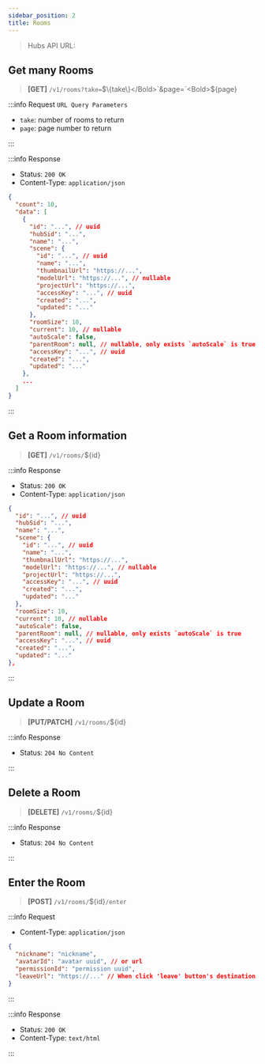 ```yaml
---
sidebar_position: 2
title: Rooms
---
```



> Hubs API URL: <a><APIUrl /></a>

## Get many Rooms

> **[GET]** `/v1/rooms?take=`<Bold>$\{take\}</Bold>`&page=`<Bold>$\{page\}</Bold>

:::info Request `URL Query Parameters`

- `take`: number of rooms to return
- `page`: page number to return

:::

:::info Response

- Status: `200 OK`
- Content-Type: `application/json`

```json
{
  "count": 10,
  "data": [
    {
      "id": "...", // uuid
      "hubSid": "...",
      "name": "...",
      "scene": {
        "id": "...", // uuid
        "name": "...",
        "thumbnailUrl": "https://...",
        "modelUrl": "https://...", // nullable
        "projectUrl": "https://...",
        "accessKey": "...", // uuid
        "created": "...",
        "updated": "..."
      },
      "roomSize": 10,
      "current": 10, // nullable
      "autoScale": false,
      "parentRoom": null, // nullable, only exists `autoScale` is true
      "accessKey": "...", // uuid
      "created": "...",
      "updated": "..."
    },
    ...
  ]
}
```

:::

## Get a Room information

> **[GET]** `/v1/rooms/`<Bold>$\{id\}</Bold>

:::info Response

- Status: `200 OK`
- Content-Type: `application/json`

```json
{
  "id": "...", // uuid
  "hubSid": "...",
  "name": "...",
  "scene": {
    "id": "...", // uuid
    "name": "...",
    "thumbnailUrl": "https://...",
    "modelUrl": "https://...", // nullable
    "projectUrl": "https://...",
    "accessKey": "...", // uuid
    "created": "...",
    "updated": "..."
  },
  "roomSize": 10,
  "current": 10, // nullable
  "autoScale": false,
  "parentRoom": null, // nullable, only exists `autoScale` is true
  "accessKey": "...", // uuid
  "created": "...",
  "updated": "..."
},
```

:::

## Update a Room

> **[PUT/PATCH]** `/v1/rooms/`<Bold>$\{id\}</Bold>

:::info Response

- Status: `204 No Content`

:::

## Delete a Room

> **[DELETE]** `/v1/rooms/`<Bold>$\{id\}</Bold>

:::info Response

- Status: `204 No Content`

:::

## Enter the Room

> **[POST]** `/v1/rooms/`<Bold>$\{id\}</Bold>`/enter`

:::info Request

- Content-Type: `application/json`

```json
{
  "nickname": "nickname",
  "avatarId": "avatar uuid", // or url
  "permissionId": "permission uuid",
  "leaveUrl": "https://..." // When click 'leave' button's destination. default is `/`
}
```

:::

:::info Response

- Status: `200 OK`
- Content-Type: `text/html`

:::
